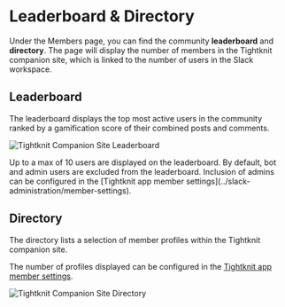 
# Leaderboard & Directory

Under the Members page, you can find the community **leaderboard** and **directory**.
The page will display the number of members in the Tightknit companion site, which is linked to the number of users in the Slack workspace.

## Leaderboard

The leaderboard displays the top most active users in the community ranked by a gamification score of their combined posts and comments.

![Tightknit Companion Site Leaderboard](/tightknit-site/leaderboard.png)

<Callout type="info">
  Up to a max of 10 users are displayed on the leaderboard.
</Callout>

<Callout type="info">
  By default, bot and admin users are excluded from the leaderboard. Inclusion
  of admins can be configured in the [Tightknit app member
  settings](../slack-administration/member-settings).
</Callout>

## Directory

The directory lists a selection of member profiles within the Tightknit companion site.

The number of profiles displayed can be configured in the [Tightknit app member settings](../slack-administration/member-settings).

![Tightknit Companion Site Directory](/tightknit-site/directory.png)
